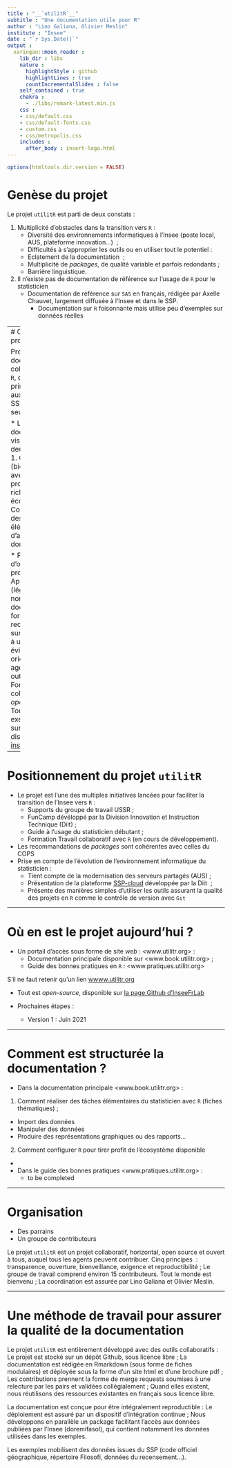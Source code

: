 ```yaml
---
title : "__`utilitR`__"
subtitle : "Une documentation utile pour R"
author : "Lino Galiana, Olivier Meslin"
institute : "Insee"
date : "`r Sys.Date()`"
output :
  xaringan::moon_reader :
    lib_dir : libs
    nature :
      highlightStyle : github
      highlightLines : true
      countIncrementalSlides : false
    self_contained : true
    chakra : 
      - ./libs/remark-latest.min.js
    css : 
    - css/default.css
    - css/default-fonts.css
    - custom.css
    - css/metropolis.css
    includes :
      after_body : insert-logo.html    
---
```


```r
options(htmltools.dir.version = FALSE)
```


# Genèse du projet


Le projet `utilitR` est parti de deux constats : 

1. Multiplicité d’obstacles dans la transition vers `R` :
    + Diversité des environnements informatiques à l’Insee (poste local, AUS, plateforme innovation…)  ;
    + Difficultés à s’approprier les outils ou en utiliser tout le potentiel :
    + Eclatement de la documentation  ;
    + Multiplicité de *packages*, de qualité variable et parfois redondants ;
    + Barrière linguistique.
2. Il n'existe pas de documentation de référence sur l'usage de `R` pour le statisticien
    + Documentation de référence sur `SAS` en français, rédigée par
Axelle Chauvet, largement diffusée à l’Insee et dans le SSP.
        + Documentation sur `R` foisonnante mais utilise peu d'exemples sur données réelles

---
# Objectif du projet


Produire une documentation collaborative sur `R`, destinée principalement
aux agents du SSP (mais pas seulement).

* La documentation vise à répondre à deux questions :
    1. Comment (bien) travailler avec `R` pour profiter de la richesse de son 
écosystème ;
    2. Comment réaliser des tâches élémentaires d'analyse de données avec `R`.


* Points d’originalité du projet :
    + Approche (légèrement) normative : la documentation formule des
recommandations sur les packages à utiliser ou à éviter, de façon à orienter
les agents vers les outils adaptés ;
    + Fonctionnement collaboratif et *open source*.
    + Tous les exemples sont sur données disponibles sur [insee.fr](www.insee.fr)

---


# Positionnement du projet `utilitR`

* Le projet est l’une des multiples initiatives lancées pour faciliter la
transition de l’Insee vers `R` : 
    + Supports du groupe de travail USSR ;
    + FunCamp dévéloppé par la Division Innovation et Instruction Technique (Diit) ;
    + Guide à l'usage du statisticien débutant ;
    + Formation Travail collaboratif avec `R` (en cours de développement).
* Les recommandations de *packages* sont cohérentes avec celles du COPS
* Prise en compte de l'évolution de l’environnement informatique du statisticien :
    + Tient compte de la modernisation des serveurs partagés (AUS) ;
    + Présentation de la plateforme [SSP-cloud](https ://datalab.sspcloud.fr/accueil) développée par la Diit  ;
    + Présente des manières simples d'utiliser les outils assurant la qualité des projets en `R` comme le contrôle de version avec `Git`


---

# Où en est le projet aujourd'hui ?

* Un portail d'accès sous forme de site *web* : <www.utilitr.org> :
    + Documentation principale disponible sur <www.book.utilitr.org> ;
    + Guide des bonnes pratiques en `R` : <www.pratiques.utilitr.org>

S'il ne faut retenir qu'un lien [wwww.utilitr.org](wwww.utilitr.org)

* Tout est *open-source*, disponible sur [la page Github d'InseeFrLab](https ://github.com/InseeFrLab/utilitR)

* Prochaines étapes :
    + Version 1 : Juin 2021

---

# Comment est structurée la documentation ?

* Dans la documentation principale <www.book.utilitr.org> :
1. Comment réaliser des tâches élémentaires du statisticien avec `R` (fiches thématiques) ;
  * Import des données
  * Manipuler des données
  * Produire des représentations graphiques ou des rapports...
2. Comment configurer `R` pour tirer profit de l'écosystème disponible
  * 

* Dans le guide des bonnes pratiques <www.pratiques.utilitr.org> :
  * to be completed
  


---

# Organisation

* Des parrains
* Un groupe de contributeurs

Le projet `utilitR` est un projet collaboratif, horizontal, open source et ouvert à tous, auquel tous les agents peuvent contribuer. 
Cinq principes  : transparence, ouverture, bienveillance, exigence et reproductibilité ;
Le groupe de travail comprend environ 15 contributeurs. Tout le monde est bienvenu ;
La coordination est assurée par Lino Galiana et Olivier Meslin.


---

# Une méthode de travail pour assurer la qualité de la documentation

Le projet `utilitR` est entièrement développé avec des outils collaboratifs :
Le projet est stocké sur un dépôt Github, sous licence libre ;
La documentation est rédigée en Rmarkdown (sous forme de fiches modulaires) et déployée sous la forme d’un site html et d’une brochure pdf ;
Les contributions prennent la forme de merge requests soumises à une relecture par les pairs et validées collégialement ;
Quand elles existent, nous réutilisons des ressources existantes en français sous licence libre.

La documentation est conçue pour être intégralement reproductible :
Le déploiement est assuré par un dispositif d’intégration continue ;
Nous développons en parallèle un package facilitant l’accès aux données publiées par l’Insee (doremifasol), qui contient notamment les données utilisées dans les exemples.

Les exemples mobilisent des données issues du SSP (code officiel géographique, répertoire Filosofi, données du recensement…).







